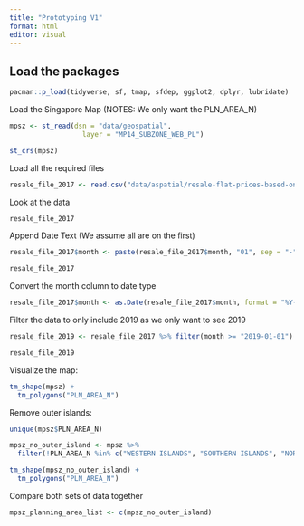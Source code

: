 ```yaml
---
title: "Prototyping V1"
format: html
editor: visual
---
```


## Load the packages

```r
pacman::p_load(tidyverse, sf, tmap, sfdep, ggplot2, dplyr, lubridate)
```

Load the Singapore Map (NOTES: We only want the PLN_AREA_N)

```r
mpsz <- st_read(dsn = "data/geospatial", 
                  layer = "MP14_SUBZONE_WEB_PL")
```

```r
st_crs(mpsz)
```

Load all the required files

```r
resale_file_2017 <- read.csv("data/aspatial/resale-flat-prices-based-on-registration-date-from-jan-2017-onwards.csv")
```

Look at the data

```r
resale_file_2017
```

Append Date Text (We assume all are on the first)

```r
resale_file_2017$month <- paste(resale_file_2017$month, "01", sep = "-") 
```

```r
resale_file_2017
```

Convert the month column to date type

```r
resale_file_2017$month <- as.Date(resale_file_2017$month, format = "%Y-%m-%d")
```

Filter the data to only include 2019 as we only want to see 2019

```r
resale_file_2019 <- resale_file_2017 %>% filter(month >= "2019-01-01")
```

```r
resale_file_2019
```

Visualize the map:

```r
tm_shape(mpsz) + 
  tm_polygons("PLN_AREA_N")
```

Remove outer islands:

```r
unique(mpsz$PLN_AREA_N)
```

```r
mpsz_no_outer_island <- mpsz %>% 
  filter(!PLN_AREA_N %in% c("WESTERN ISLANDS", "SOUTHERN ISLANDS", "NORTH-EASTERN ISLANDS") )
```

```r
tm_shape(mpsz_no_outer_island) +
  tm_polygons("PLN_AREA_N")
```

Compare both sets of data together

```r
mpsz_planning_area_list <- c(mpsz_no_outer_island)
```
